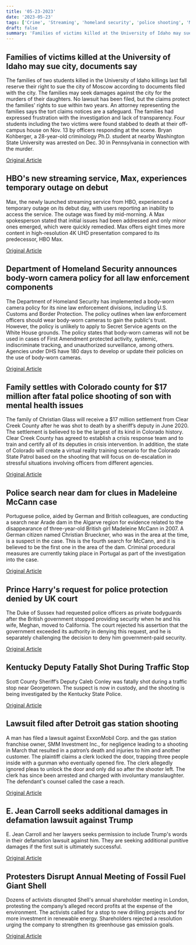 ```yaml
---
title: '05-23-2023'
date: '2023-05-23'
tags: ['Crime', 'Streaming', 'homeland security', 'police shooting', 'Madeleine McCann case', 'Royal Security', 'Politics', 'Environment']
draft: false
summary: 'Families of victims killed at the University of Idaho may sue city, documents say...'
---
```


## Families of victims killed at the University of Idaho may sue city, documents say
The families of two students killed in the University of Idaho killings last fall reserve their right to sue the city of Moscow according to documents filed with the city. The families may seek damages against the city for the murders of their daughters. No lawsuit has been filed, but the claims protect the families' rights to sue within two years. An attorney representing the families says the tort claims notices are a safeguard. The families had expressed frustration with the investigation and lack of transparency. Four students including the two victims were found stabbed to death at their off-campus house on Nov. 13 by officers responding at the scene. Bryan Kohberger, a 28-year-old criminology Ph.D. student at nearby Washington State University was arrested on Dec. 30 in Pennsylvania in connection with the murder.

[Original Article](https://abcnews.go.com/US/idaho-college-murders-2-slain-students-families-reserve/story?id=99530001)

## HBO's new streaming service, Max, experiences temporary outage on debut
Max, the newly launched streaming service from HBO, experienced a temporary outage on its debut day, with users reporting an inability to access the service. The outage was fixed by mid-morning. A Max spokesperson stated that initial issues had been addressed and only minor ones emerged, which were quickly remedied. Max offers eight times more content in high-resolution 4K UHD presentation compared to its predecessor, HBO Max.

[Original Article](https://abcnews.go.com/Business/hbo-max-down-not-working-launch-day-new/story?id=99536852)

## Department of Homeland Security announces body-worn camera policy for all law enforcement components
The Department of Homeland Security has implemented a body-worn camera policy for its nine law enforcement divisions, including U.S. Customs and Border Protection. The policy outlines when law enforcement officers should wear body-worn cameras to gain the public's trust. However, the policy is unlikely to apply to Secret Service agents on the White House grounds. The policy states that body-worn cameras will not be used in cases of First Amendment protected activity, systemic, indiscriminate tracking, and unauthorized surveillance, among others. Agencies under DHS have 180 days to develop or update their policies on the use of body-worn cameras.

[Original Article](https://abcnews.go.com/Politics/dhs-announces-body-worn-camera-policy-agencies/story?id=99536291)

## Family settles with Colorado county for $17 million after fatal police shooting of son with mental health issues
The family of Christian Glass will receive a $17 million settlement from Clear Creek County after he was shot to death by a sheriff’s deputy in June 2020. The settlement is believed to be the largest of its kind in Colorado history. Clear Creek County has agreed to establish a crisis response team and to train and certify all of its deputies in crisis intervention. In addition, the state of Colorado will create a virtual reality training scenario for the Colorado State Patrol based on the shooting that will focus on de-escalation in stressful situations involving officers from different agencies.

[Original Article](https://abcnews.go.com/US/wireStory/family-colorado-man-killed-police-mental-health-crisis-99530189)

## Police search near dam for clues in Madeleine McCann case
Portuguese police, aided by German and British colleagues, are conducting a search near Arade dam in the Algarve region for evidence related to the disappearance of three-year-old British girl Madeleine McCann in 2007. A German citizen named Christian Brueckner, who was in the area at the time, is a suspect in the case. This is the fourth search for McCann, and it is believed to be the first one in the area of the dam. Criminal procedural measures are currently taking place in Portugal as part of the investigation into the case.

[Original Article](https://abcnews.go.com/International/wireStory/police-portugal-resume-search-madeleine-mccann-british-child-99532045)

## Prince Harry's request for police protection denied by UK court
The Duke of Sussex had requested police officers as private bodyguards after the British government stopped providing security when he and his wife, Meghan, moved to California. The court rejected his assertion that the government exceeded its authority in denying this request, and he is separately challenging the decision to deny him government-paid security.

[Original Article](https://abcnews.go.com/Entertainment/wireStory/prince-harrys-effort-pay-british-police-protection-fails-99532740)

## Kentucky Deputy Fatally Shot During Traffic Stop
Scott County Sheriff’s Deputy Caleb Conley was fatally shot during a traffic stop near Georgetown. The suspect is now in custody, and the shooting is being investigated by the Kentucky State Police.

[Original Article](https://abcnews.go.com/US/wireStory/kentucky-sheriffs-deputy-fatally-shot-traffic-stop-99536859)

## Lawsuit filed after Detroit gas station shooting
A man has filed a lawsuit against ExxonMobil Corp. and the gas station franchise owner, SMM Investment Inc., for negligence leading to a shooting in March that resulted in a patron’s death and injuries to him and another customer. The plaintiff claims a clerk locked the door, trapping three people inside with a gunman who eventually opened fire. The clerk allegedly ignored pleas to unlock the door and only did so after the shooter left. The clerk has since been arrested and charged with involuntary manslaughter. The defendant's counsel called the case a reach.

[Original Article](https://abcnews.go.com/US/exxonmobil-sued-clerk-locked-door-detroit-gas-station/story?id=99512616)

## E. Jean Carroll seeks additional damages in defamation lawsuit against Trump
E. Jean Carroll and her lawyers seeks permission to include Trump's words in their defamation lawsuit against him. They are seeking additional punitive damages if the first suit is ultimately successful.

[Original Article](https://abcnews.go.com/Politics/jean-carroll-seeks-amend-trump-lawsuit-reaction-battery/story?id=99523053)

## Protesters Disrupt Annual Meeting of Fossil Fuel Giant Shell
Dozens of activists disrupted Shell's annual shareholder meeting in London, protesting the company’s alleged record profits at the expense of the environment. The activists called for a stop to new drilling projects and for more investment in renewable energy. Shareholders rejected a resolution urging the company to strengthen its greenhouse gas emission goals.

[Original Article](https://abcnews.go.com/Business/wireStory/climate-change-protesters-carried-shell-shareholders-meeting-99534635)
